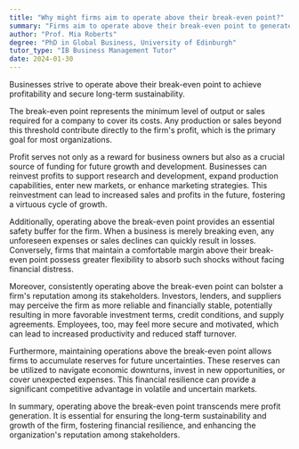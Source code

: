 ```yaml
---
title: "Why might firms aim to operate above their break-even point?"
summary: "Firms aim to operate above their break-even point to generate profit and ensure business sustainability."
author: "Prof. Mia Roberts"
degree: "PhD in Global Business, University of Edinburgh"
tutor_type: "IB Business Management Tutor"
date: 2024-01-30
---
```


Businesses strive to operate above their break-even point to achieve profitability and secure long-term sustainability.

The break-even point represents the minimum level of output or sales required for a company to cover its costs. Any production or sales beyond this threshold contribute directly to the firm's profit, which is the primary goal for most organizations.

Profit serves not only as a reward for business owners but also as a crucial source of funding for future growth and development. Businesses can reinvest profits to support research and development, expand production capabilities, enter new markets, or enhance marketing strategies. This reinvestment can lead to increased sales and profits in the future, fostering a virtuous cycle of growth.

Additionally, operating above the break-even point provides an essential safety buffer for the firm. When a business is merely breaking even, any unforeseen expenses or sales declines can quickly result in losses. Conversely, firms that maintain a comfortable margin above their break-even point possess greater flexibility to absorb such shocks without facing financial distress.

Moreover, consistently operating above the break-even point can bolster a firm's reputation among its stakeholders. Investors, lenders, and suppliers may perceive the firm as more reliable and financially stable, potentially resulting in more favorable investment terms, credit conditions, and supply agreements. Employees, too, may feel more secure and motivated, which can lead to increased productivity and reduced staff turnover.

Furthermore, maintaining operations above the break-even point allows firms to accumulate reserves for future uncertainties. These reserves can be utilized to navigate economic downturns, invest in new opportunities, or cover unexpected expenses. This financial resilience can provide a significant competitive advantage in volatile and uncertain markets.

In summary, operating above the break-even point transcends mere profit generation. It is essential for ensuring the long-term sustainability and growth of the firm, fostering financial resilience, and enhancing the organization's reputation among stakeholders.
    